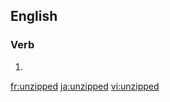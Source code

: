 ==English==

===Verb===
{{head|en|verb form}}

# {{en-past of|unzip}}

[[fr:unzipped]]
[[ja:unzipped]]
[[vi:unzipped]]